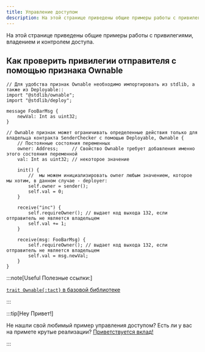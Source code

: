 ```yaml
---
title: Управление доступом
description: На этой странице приведены общие примеры работы с привилегиями, владением и контролем доступа
---
```


На этой странице приведены общие примеры работы с привилегиями, владением и контролем доступа.

## Как проверить привилегии отправителя с помощью признака Ownable

```tact
// Для удобства признак Ownable необходимо импортировать из stdlib, а также из Deployable::
import "@stdlib/ownable";
import "@stdlib/deploy";

message FooBarMsg {
    newVal: Int as uint32;
}

// Ownable признак может ограничивать определенные действия только для владельца контракта SenderChecker с помощью Deployable, Ownable {
    // Постоянные состояния переменных 
    owner: Address;     // Свойство Ownable требует добавления именно этого состояния переменной 
    val: Int as uint32; // некоторое значение

    init() {
        //  мы можем инициализировать owner любым значением, которое мы хотим, в данном случае - deployer:
        self.owner = sender();
        self.val = 0;
    }

    receive("inc") {
        self.requireOwner(); // выдает код выхода 132, если отправитель не является владельцем
        self.val += 1;
    }

    receive(msg: FooBarMsg) {
        self.requireOwner(); // выдает код выхода 132, если отправитель не является владельцем
        self.val = msg.newVal;
    }
}
```

:::note[Useful Полезные ссылки:]

  [`trait Ownable{:tact}` в базовой библиотеке](/ru/ref/stdlib-ownable#ownable)

:::

:::tip[Hey Привет!]

  Не нашли свой любимый пример управления доступом? Есть ли у вас на примете крутые реализации? [Приветствуется вклад!](https://github.com/tact-lang/tact/issues)

:::

